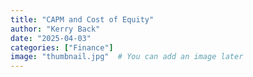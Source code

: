 ```yaml
---
title: "CAPM and Cost of Equity"
author: "Kerry Back"
date: "2025-04-03"
categories: ["Finance"]
image: "thumbnail.jpg"  # You can add an image later
---
```



